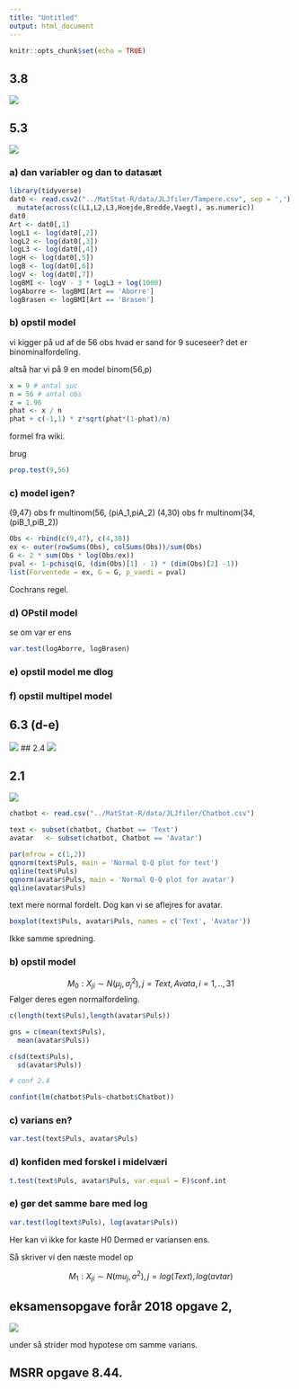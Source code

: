 ```yaml
---
title: "Untitled"
output: html_document
---
```


```r
knitr::opts_chunk$set(echo = TRUE)
```


## 3.8
![](../Øvelser/billeder/3.8.png)

## 5.3 
![](../Øvelser/billeder/5.3.png)

### a) dan variabler og dan to datasæt

```r
library(tidyverse)
dat0 <- read.csv2("../MatStat-R/data/JLJfiler/Tampere.csv", sep = ',') %>% 
  mutate(across(c(L1,L2,L3,Hoejde,Bredde,Vaegt), as.numeric))
dat0
Art <- dat0[,1]
logL1 <- log(dat0[,2])
logL2 <- log(dat0[,3])
logL3 <- log(dat0[,4])
logH <- log(dat0[,5])
logB <- log(dat0[,6])
logV <- log(dat0[,7])
logBMI <- logV - 3 * logL3 + log(1000)
logAborre <- logBMI[Art == 'Aborre']
logBrasen <- logBMI[Art == 'Brasen']
```


### b) opstil model

vi kigger på ud af de 56 obs hvad er sand for 9 suceseer?
det er binominalfordeling.

altså har vi på 9 en model binom(56,p)

```r
x = 9 # antal suc
n = 56 # antal obs
z = 1.96
phat <- x / n
phat + c(-1,1) * z*sqrt(phat*(1-phat)/n)
```

formel fra wiki.

brug
```r
prop.test(9,56)
```


### c) model igen?


(9,47) obs fr multinom(56, (piA_1,piA_2)
(4,30) obs fr multinom(34, (piB_1,piB_2))

```r
Obs <- rbind(c(9,47), c(4,30))
ex <- outer(rowSums(Obs), colSums(Obs))/sum(Obs)
G <- 2 * sum(Obs * log(Obs/ex))
pval <- 1-pchisq(G, (dim(Obs)[1] - 1) * (dim(Obs)[2] -1))
list(Forventede = ex, G = G, p_vaedi = pval)
```

Cochrans regel.

### d) OPstil model

se om var er ens

```r
var.test(logAborre, logBrasen)
```



### e) opstil model me dlog


### f) opstil multipel model



## 6.3 (d-e)
![](../Øvelser/billeder/6.3.png)
## 2.4
![](../Øvelser/billeder/2.4.png)

## 2.1 

![](../Øvelser/billeder/2.1.png)

```r
chatbot <- read.csv("../MatStat-R/data/JLJfiler/Chatbot.csv")

text <- subset(chatbot, Chatbot == 'Text')
avatar   <- subset(chatbot, Chatbot == 'Avatar')

par(mfrow = c(1,2))
qqnorm(text$Puls, main = 'Normal Q-Q plot for text')
qqline(text$Puls)
qqnorm(avatar$Puls, main = 'Normal Q-Q plot for avatar')
qqline(avatar$Puls)
```

text mere normal fordelt. Dog kan vi se aflejres for avatar. 

```r
boxplot(text$Puls, avatar$Puls, names = c('Text', 'Avatar'))
```

Ikke samme spredning. 

### b) opstil model

$$
M_0:X_{ji}\sim N(\mu _j,\sigma_j^2),j=Text,Avata,i=1,..,31
$$
Følger deres egen normalfordeling. 

```r
c(length(text$Puls),length(avatar$Puls))

gns = c(mean(text$Puls),
  mean(avatar$Puls))

c(sd(text$Puls),
  sd(avatar$Puls))

# conf 2.4

confint(lm(chatbot$Puls~chatbot$Chatbot))

```

### c) varians en?

```r
var.test(text$Puls, avatar$Puls)
```

### d) konfiden med forskel i midelværi


```r
t.test(text$Puls, avatar$Puls, var.equal = F)$conf.int
```

### e) gør det samme bare med log

```r
var.test(log(text$Puls), log(avatar$Puls))
```

Her kan vi ikke for kaste H0 Dermed er variansen ens.

Så skriver vi den næste model op

$$
M_1:X_{ji}\sim N({mu_j,\sigma^2}), j=log(Text),log(avtar)
$$



## eksamensopgave forår 2018 opgave 2, 

![](../Øvelser/billeder/mseks18-2.png)



under så strider mod hypotese om samme varians. 


## MSRR opgave 8.44.
